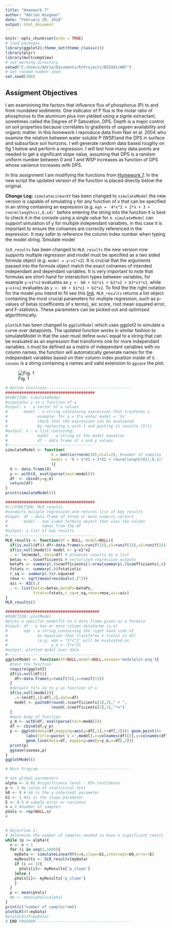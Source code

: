 ```yaml
---
title: "Homework 7"
author: "Adrian Wiegman"
date: "February 28, 2018"
output: html_document
---
```


```r
knitr::opts_chunk$set(echo = TRUE)
# load packages
library(ggplot2);theme_set(theme_classic())
library(plyr)
library(multcompView)
# set working directory
setwd("C:/Users/Adria/Documents/R/Projects/BIO381/HW7")
# set random number seed
set.seed(100)
```
## Assigment Objectives

I am examinining the factors that influence flux of phosphorus (P) to and from inundated sediments. One indicator of P flux is the molar ratio of phosphorus to the aluminum plus iron yielded using a signle extractant, sometimes called the Degree of P Saturation, DPS. Depth is a major control on soil properties because correlates to gradients of oxgyen availability and organic matter. In this homework I reproduce data from Nair et al. 2004 who examine the relation between water soluble P (WSP)and the DPS in surface and subsurface soil horizons. I will generate random data based roughly on fig 1 below and perform a regression. I will test how many data points are needed to get a significant slope value, assuming that DPS is a random uniform number between 0 and 1 and WSP increases as function of DPS whose variance increases with DPS. 

In this assignment I am modifying the functions from [Homework 7](BIO381/HW7/homework07.html). In the new script the updated version of the function is placed directly below the original. 

**Change Log:**
`simulateLinearXY` has been changed to `simulateModel` the new version is capable of simulating y for any function of x that can be specified in an string containing an expression (e.g. `eqn = '4*x^2 + 2*x + 3 + rnorm(length(x),0,sd)'` before entering the string into the function it is best to check it in the console using a single value for x. `simulateModel` can support simulation of y for multiple independant variables, in this case it is important to ensure the colnames are correctly referenced in the expression. It may safer to reference the column index number when typing the model string. Simulate model  

`SLR_results` has been changed to `MLR_results` the new version now supports multiple regression and model must be specified as a two sided formula object (e.g. `model = y~x1*x2`). It is crucial that the arguments passed into the formula object match the exact colnames of intended independant and dependant variables. It is very important to note that formulas are short-hand for interatction types between variables, for example `y~x1*x2` evaluates as `y <- b0 + b1*x1 + b2*x2 + b3*x1*x2`, while `y~x1+x2` evaluates as `y <- b0 + b1*x1 + b2*x2`. To find the the right notation for the model you intend to fit see this [link](formulanotation.pdf). `MLR_results` returns a list object containing the most crucial parameters for mulitple regression, such as p-values of betas (coefficents of x terms), aic score, root mean squared error, and F-statistics. These parameters can be picked out and optimized algorithmically. 

`plotSLR` has been changed to `ggplotModel` which uses ggplot2 to simulate a curve over datapoints. The updated function works in similar fashion to simulateModel in that the user must define `model` equal to a string that can be evaluated as an expression that transforms one for more independant variables. `X` must be defined as a matrix of independant variables with no column names; the function will automatically generate names for the independant variables based on their column index position inside of `X`. `saveas` is a stirng containing a names and valid extension to `ggsave` the plot. 


![Fig. 1](FIg_Nair2004.png)

```r
# Define Functions------------------------------------
#######################################
#FUNCTION: simulateModel
#simulates y as a function of x
#input: x - a vector of x values
#       model - a string containing expression that tranforms x
#             example: for y = 5*x enter model = '5x'
#             check that the expression can be evaluated 
#             by replacing x with 1 and pasting in console (5*1)
#output: z - a list containng:
#             model - a string of the model equation
#             df - data frame of x and y values
#--------------------------------------
simulateModel <- function(
                    X = matrix(rnorm(20),ncol=2), #number of samples
                    model = '0 + 1*X1 + 2*X2 + rnorm(length(X1),0,1)'
                    ){
  X <- data.frame(X)
  y <- with(X, eval(parse(text=model)))
  df  <- cbind(y=y,X)
  return(df)
} 
print(simulateModel())

#######################################
#///FUNCTION: MLR_results
#conducts muliple regression and returns list of key results
#input: df - data frame of three or more numeric vectors
#       model - two sided formula object that uses the column 
#               names from the df
#output: a list of key results
#--------------------------------------
MLR_results <- function(df = NULL, model=NULL){
  if(is.null(df)) df<-data.frame(y=runif(15),x1=runif(15),x2=runif(15))
  if(is.null(model)) model <- y~x1*x2
  . <- lm(model, data=df) # produces results as a list
  betas <- .$coefficients # vectorized regression outputs
  betaPs <- summary(.)$coefficients[1:nrow(summary(.)$coefficients),4]
  fstats <- summary(.)$fstatistic
  r_sq <- summary(.)$r.squared
  rmse <- sqrt(mean(residuals(.)^2))
  aic <- AIC(.)
  . <- list(betas=betas,betaPs=betaPs,
            fstats=fstats,r_sq=r_sq,rmse=rmse,aic=aic)
}
MLR_results()

#########################################
#FUNCTION: plotModel
#plots a specific modelfit to a data frame given as a formula 
#input: df - a two or more column datafarme (y,x)
#       eqn - a string containing the right hand side of 
#             an equation that transforms x (col=2 in df)
#             (e.g. eqn = '5*x^2' will be evaluated as
#                   y_m <- 5*x^2) 
#output: plotted model over data 
#----------------------------------------
ggplotModel <- function(df=NULL,model=NULL,saveas='modelplot.png'){
  #test the function
  require(ggplot2)
  if(is.null(df)){
    df<-data.frame(y=runif(15),x=runif(15))
  }
  #default fits lm to y as function of x
  if(is.null(model)){
    .<-lm(df[,1]~df[,2],data=df)
    model <- paste0(round(.$coefficients[1],2)," + ",
                    round(.$coefficients[2],2),"*x")
  }
  #main body of function
  y_m <- with(df, eval(parse(text=model)))
  df <- cbind(df,y_p)
  p <- ggplot(data=df,mapping=aes(y=df[,1],x=df[,2]))+ geom_point()+
         labs(title=paste('y =',model),x=colnames(df)[2],y=colnames(df)[1])+
         geom_line(data=df, mapping=aes(y=y_m,x=df[,2]))
  print(p)
  ggsave(saveas,p)
}
ggplotModel()
```

```r
# Main Program----------------------------------------

# set global parameters
alpha <- 0.01 #significance level - 95% confidence
p <- 1 #p value of statistical test
b0 <- 0 # b0 is the y-intercept parameter
b1 <- 1 #b1 is the slope parameter
E <- 0.5 # sample error or variance
n = 2 #number of samples
pVals <- rep(NULL,n)
#
                        

# Objective 1:
# determine the number of samples needed to have a significant result
while (p >= alpha){
  n <- n + 1
  for (i in seq(1,100)){
    myData <- simulateLinearXY(n=n,slope=b1,intercept=b0,error=E)
    myResults <- SLR_results(myData)
    if (i == 1){
      pVals[i]<- myResults['p_slope']
    }else {
    pVals[i]<- myResults['p_slope']
    }
  }
  p <- mean(pVals)
  #p <- mean(pVals<alpha)
}
print(c("number of samples"=n))
plotSLR(df=myData) 
#plotSLR(df=myData) 
# END PROGRAM-----------------------------------------
```

